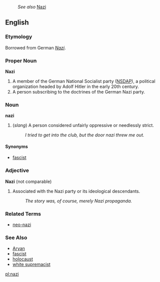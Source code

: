 :''See also'' [[Nazi]]

==English==

===Etymology===
Borrowed from German ''[[Nazi]]''.

===Proper Noun===
'''Nazi'''

# A member of the German National Socialist party ([[NSDAP]]), a political organization headed by Adolf Hitler in the early 20th century.
# A person subscribing to the doctrines of the German Nazi party.

===Noun===
'''nazi'''

# (''slang'') A person considered unfairly oppressive or needlessly strict.
#: ''I tried to get into the club, but the door nazi threw me out.''

====Synonyms====
*[[fascist]]

===Adjective===
'''Nazi''' (not comparable)

# Associated with the Nazi party or its ideological descendants.
#: ''The story was, of course, merely Nazi propaganda.''

===Related Terms===
*[[neo-nazi]]

===See Also===
*[[Aryan]]
*[[fascist]]
*[[holocaust]]
*[[white supremacist]]

[[pl:nazi]]